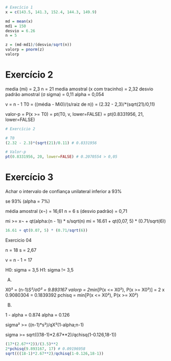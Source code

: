 ```r
# Execício 1
x = c(143.5, 141.3, 152.4, 144.3, 149.9)

md = mean(x)
md1 = 150
desvio = 6.26
n = 5

z = (md-md1)/(desvio/sqrt(n))
valorp = pnorm(z)
valorp

```
# Exercício 2

media (mi) = 2,3
n = 21
media amostral (x com tracinho) = 2,32
desvio padrão amostral (σ sigma) = 0,11
alpha = 0,054

v = n - 1
T0 = ((média - Mi0)/(s/raiz de n)) = (2.32 - 2,3)/*(sqrt(21)/0,11)

valor-p = P(x >= T0) = pt(T0, v, lower=FALSE) = pt(0.8331956, 21, lower=FALSE)


```r
# Exercício 2

# T0
(2.32 - 2.3)*(sqrt(21)/0.11) # 0.8331956

# Valor-p 
pt(0.8331956, 20, lower=FALSE) # 0.2070554 > 0,05
```

# Exercício 3
Achar o intervalo de confiança unilateral inferior a 93%

se 93% (alpha = 7%)

média amostral (x¬) = 16,61
n = 6
s (desvio padrão) = 0,71

mi >= x¬ + qt(alpha:(n - 1)) * s/sqrt(n)
mi = 16.61 + qt(0,07, 5) * (0.71/sqrt(6))
```r
16.61 + qt(0.07, 5) * (0.71/sqrt(6))
```

Exercicio 04

n = 18
s = 2,67

v = n - 1 = 17

H0: sigma = 3,5
H1: sigma != 3,5

A)

X0² = (n-1)*S²/σ0² = 9.893167
valorp = 2*min[P(x <= X0²), P(x >= X0²)] = 2 x 0.9080304 = 0.1839392
pchisq = min[P(x <= X0²), P(x >= X0²)

B)

1 - alpha = 0.874
alpha = 0.126

sigma² >= ((n-1)*s²)/qX²(1-alpha;n-1)

sigma >= sqrt(((18-1)*2.67**2)/qchisq(1-0.126,18-1))


```r
(17*(2.67**2))/(3.5)**2
2*pchisq(9.893167, 17) # 0.09196958
sqrt(((18-1)*2.67**2)/qchisq(1-0.126,18-1))

```









